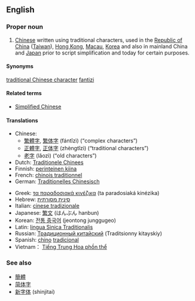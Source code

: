 ==English==

===Proper noun===
{{en-proper noun|sg=[[traditional|Traditional]] [[Chinese]]}}

# [[Chinese]] written using traditional characters, used in the [[Republic of China]] ([[Taiwan]]), [[Hong Kong]], [[Macau]], [[Korea]] and also in mainland China and [[Japan]] prior to script simplification and today for certain purposes.

====Synonyms====
[[traditional Chinese character]]
[[fantizi]]


====Related terms====
* [[Simplified Chinese]]

====Translations====
{{trans-top|Chinese written using traditional characters}}
* Chinese:
** [[繁體字]], [[繁体字]] (fántǐzì) (“complex characters”)
** [[正體字]], [[正体字]] (zhèngtǐzì) (“traditional characters”)
** [[老字]] (lǎozì) (“old characters”)
* Dutch: [[Traditionele Chinees]]
* Finnish: [[perinteinen kiina]]
* French: [[chinois traditionnel]]
* German: [[Traditionelles Chinesisch]]
{{trans-mid}}
* Greek: [[τα παραδοσιακά κινέζικα]] (ta paradosiaká kinézika)
* Hebrew: [[סינית מסורתית]]
* Italian: [[cinese tradizionale]]
* Japanese: [[繁文]] (はんぶん hanbun)
* Korean: [[전통 중국어]] (jeontong junggugeo)
* Latin: [[lingua Sinica Traditionalis]]
* Russian: [[Традиционный китайский]] (Traditsionny kitayskiy)
* Spanish: [[chino]] [[tradicional]]
* Vietnam： [[Tiếng Trung Hoa phồn thể]]
{{trans-bottom}}

===See also===
* [[簡體]]
* [[简体字]]
* [[新字体]] (shinjitai)
